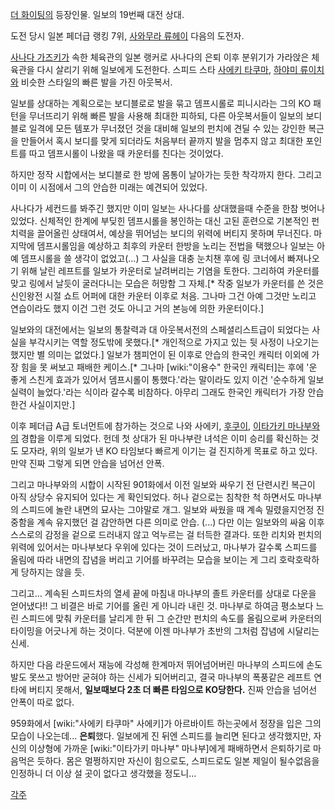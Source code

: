 [[더 화이팅]]의 등장인물. 일보의 19번째 대전 상대.

도전 당시 일본 페더급 랭킹 7위, [[사와무라 류헤이]] 다음의 도전자.

[[사나다 가즈키]]가 속한 체육관의 일본 랭커로 사나다의 은퇴 이후 분위기가 가라앉은 체육관을 다시 살리기 위해 일보에게 도전한다. 스피드 스타 [[사에키 타쿠마]], [[하야미 류이치]]와 비슷한 스타일의 빠른 발을 가진 아웃복서. 

일보를 상대하는 계획으로는 보디블로로 발을 묶고 뎀프시롤로 피니시라는 그의 KO 패턴을 무너뜨리기 위해 빠른 발을 사용해 최대한 피하되, 다른 아웃복서들이 일보의 보디블로 일격에 모든 템포가 무너졌던 것을 대비해 일보의 펀치에 견딜 수 있는 강인한 복근을 만들어서 혹시 보디를 맞게 되더라도 처음부터 끝까지 발을 멈추지 않고 최대한 포인트를 따고 뎀프시롤이 나왔을 때 카운터를 친다는 것이었다.

하지만 정작 시합에서는 보디블로 한 방에 몸통이 날아가는 듯한 착각까지 한다. 그리고 이미 이 시점에서 그의 안습한 미래는 예견되어 있었다. 

사나다가 세컨드를 봐주긴 했지만 이미 일보는 사나다를 상대했을때 수준을 한참 벗어나 있었다. 신체적인 한계에 부딪힌 뎀프시롤을 봉인하는 대신 고된 훈련으로 기본적인 펀치력을 끌어올린 상태여서, 예상을 뛰어넘는 보디의 위력에 버티지 못하며 무너진다. 마지막에 뎀프시롤임을 예상하고 최후의 카운터 한방을 노리는 전법을 택했으나 일보는 아예 뎀프시롤을 쓸 생각이 없었고(...) 그 사실을 대충 눈치챈 후에 링 코너에서 빠져나오기 위해 날린 레프트를 일보가 카운터로 날려버리는 기염을 토한다. 그리하여 카운터를 맞고 링에서 날듯이 굴러다니는 모습은 허망함 그 자체.[* 작중 일보가 카운터를 쓴 것은 신인왕전 시절 쇼트 어퍼에 대한 카운터 이후로 처음. 그나마 그건 아예 그것만 노리고 연습이라도 했지 이건 그런 것도 아니고 거의 본능에 의한 카운터이다.]

일보와의 대전에서는 일보의 통찰력과 대 아웃복서전의 스페셜리스트급이 되었다는 사실을 부각시키는 역할 정도밖에 못했다.[* 개인적으로 가지고 있는 뒷 사정이 나오기는 했지만 별 의미는 없었다.] 일보가 챔피언이 된 이후로 안습의 한국인 캐릭터 이외에 가장 힘을 못 써보고 패배한 케이스.[* 그나마 [wiki:"이용수" 한국인 캐릭터]는 후에 '운 좋게 스친게 효과가 있어서 뎀프시롤이 통했다.'라는 말이라도 있지 이건 '순수하게 일보 실력이 늘었다.'라는 식이라 갈수록 비참하다. 아무리 그래도 한국인 캐릭터가 가장 안습한건 사실이지만.]

이후 페더급 A급 토너먼트에 참가하는 것으로 나와 사에키, [[후쿠이]], [[이타가키 마나부]]와의 경합을 이루게 되었다. 헌데 첫 상대가 된 마나부란 녀석은 이미 승리를 확신하는 것도 모자라, 위의 일보가 낸 KO 타임보다 빠르게 이기는 걸 진지하게 목표로 하고 있다. 만약 진짜 그렇게 되면 안습을 넘어선 안폭.

그리고 마나부와의 시합이 시작된 901화에서 이전 일보와 싸우기 전 단련시킨 복근이 아직 상당수 유지되어 있다는 게 확인되었다. 허나 겉으로는 침착한 척 하면서도 마나부의 스피드에 놀란 내면의 묘사는 그야말로 개그. 일보와 싸웠을 때 계속 밀렸을지언정 진중함을 계속 유지했던 걸 감안하면 다른 의미로 안습. (...) 다만 이는 일보와의 싸움 이후 스스로의 감정을 겉으로 드러내지 않고 억누르는 걸 터득한 결과다. 또한 리치와 펀치의 위력에 있어서는 마나부보다 우위에 있다는 것이 드러났고, 마나부가 갈수록 스피드를 올림에 따라 내면의 잡념을 버리고 기어를 바꾸려는 모습을 보이는 게 그리 호락호락하게 당하지는 않을 듯.

그리고... 계속된 스피드차의 열세 끝에 마침내 마나부의 졸트 카운터를 상대로 다운을 얻어냈다!! 그 비결은 바로 기어를 올린 게 아니라 내린 것. 마나부로 하여금 평소보다 느린 스피드에 맞춰 카운터를 날리게 한 뒤 그 순간만 펀치의 속도를 올림으로써 카운터의 타이밍을 어긋나게 하는 것이다. 덕분에 이젠 마나부가 초반의 그처럼 잡념에 시달리는 신세.

하지만 다음 라운드에서 재능에 각성해 한계마저 뛰어넘어버린 마나부의 스피드에 손도 발도 못쓰고 방어만 굳혀야 하는 신세가 되어버리고, 결국 마나부의 폭풍같은 레프트 연타에 버티지 못해서, '''일보때보다 2초 더 빠른 타임으로 KO당한다.''' 진짜 안습을 넘어선 안폭이 따로 없다.

959화에서 [wiki:"사에키 타쿠마" 사에키]가 아르바이트 하는곳에서 정장을 입은 그의 모습이 나오는데... '''은퇴'''했다. 일보에게 진 뒤엔 스피드를 늘리면 된다고 생각했지만, 자신의 이상형에 가까운 [wiki:"이타가키 마나부" 마나부]에게 패배하면서 은퇴하기로 마음먹은 듯하다. 몸은 멀쩡하지만 자신이 힘으로도, 스피드로도 일본 제일이 될수없음을 인정하니 더 이상 설 곳이 없다고 생각했을 정도니...

[[각주]]
